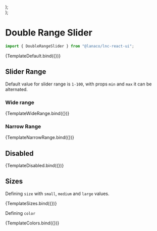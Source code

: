 
<Meta title="Inputs/Double Range Slider" component={DoubleRangeSlider} />





  <div style={{ display: "flex", flexDirection: "column", gap: "20px" }}>
    <DoubleRangeSlider {...args} size="small" />
    <DoubleRangeSlider {...args} size="medium" />
    <DoubleRangeSlider {...args} size="large" />
  </div>
);

  <div style={{ display: "flex", flexDirection: "column", gap: "15px" }}>
    <DoubleRangeSlider {...args} color="primary" />
    <DoubleRangeSlider {...args} color="secondary" />
    <DoubleRangeSlider {...args} color="success" />
    <DoubleRangeSlider {...args} color="warning" />
    <DoubleRangeSlider {...args} color="danger" />
    <DoubleRangeSlider {...args} color="information" />
  </div>
);

# Double Range Slider
```jsx
import { DoubleRangeSlider } from "@lanaco/lnc-react-ui";
```

<Canvas>
  <Story name="Default" args={{}}>
    {TemplateDefault.bind({})}
  </Story>
</Canvas>

<ArgsTable story="Default" />

## Slider Range

Default value for slider range is `1-100`, with props `min` and `max` it can be alternated.

### Wide range

<Canvas withSource="open">
  <Story
    name="Wide Range"
    args={{}}
  >
    {TemplateWideRange.bind({})}
  </Story>
</Canvas>

### Narrow Range

<Canvas withSource="open">
  <Story
    name="Narrow Range"
    args={{}}
  >
    {TemplateNarrowRange.bind({})}
  </Story>
</Canvas>

## Disabled

<Canvas>
  <Story
    name="Disabled"
    args={{}}
  >
    {TemplateDisabled.bind({})}
  </Story>
</Canvas>

## Sizes

Defining `size` with `small`, `medium` and `large` values.

<Canvas>
  <Story
    name="Sizes"
    args={{
      minValue: 20,
      maxValue: 80,
    }}
  >
    {TemplateSizes.bind({})}
  </Story>
</Canvas>

Defining `color`

<Canvas>
  <Story
    name="Colors"
    args={{
      minValue: 20,
      maxValue: 80,
    }}
  >
    {TemplateColors.bind({})}
  </Story>
</Canvas>
